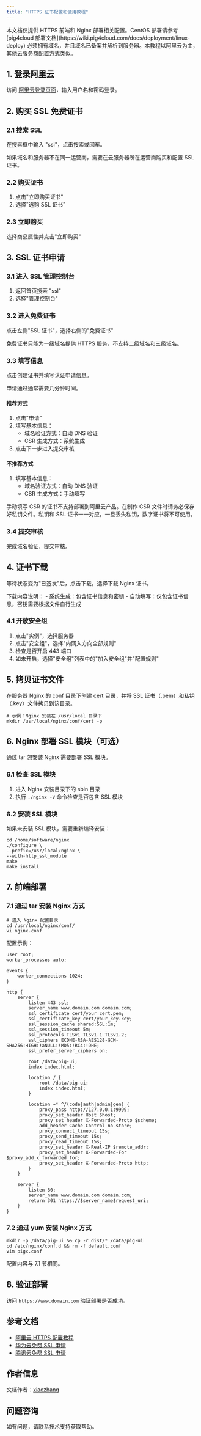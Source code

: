 ```yaml
---
title: "HTTPS 证书配置和使用教程"
---
```



<Note>
本文档仅提供 HTTPS 前端和 Nginx 部署相关配置。CentOS 部署请参考 [pig4cloud 部署文档](https://wiki.pig4cloud.com/docs/deployment/linux-deploy)
</Note>

<Warning>
必须拥有域名，并且域名已备案并解析到服务器。本教程以阿里云为主，其他云服务商配置方式类似。
</Warning>

## 1. 登录阿里云

访问 [阿里云登录页面](https://account.aliyun.com/login/login.htm)，输入用户名和密码登录。

## 2. 购买 SSL 免费证书

### 2.1 搜索 SSL
在搜索框中输入 "ssl"，点击搜索或回车。

<Note>
如果域名和服务器不在同一运营商，需要在云服务器所在运营商购买和配置 SSL 证书。
</Note>

### 2.2 购买证书
1. 点击"立即购买证书"
2. 选择"选购 SSL 证书"

### 2.3 立即购买
选择商品属性并点击"立即购买"

## 3. SSL 证书申请

### 3.1 进入 SSL 管理控制台
1. 返回首页搜索 "ssl"
2. 选择"管理控制台"

### 3.2 进入免费证书
点击左侧"SSL 证书"，选择右侧的"免费证书"

<Warning>
免费证书只能为一级域名提供 HTTPS 服务，不支持二级域名和三级域名。
</Warning>

### 3.3 填写信息
点击创建证书并填写认证申请信息。

<Note>
申请通过通常需要几分钟时间。
</Note>

#### 推荐方式
1. 点击"申请"
2. 填写基本信息：
   - 域名验证方式：自动 DNS 验证
   - CSR 生成方式：系统生成
3. 点击下一步进入提交审核

#### 不推荐方式
1. 填写基本信息：
   - 域名验证方式：自动 DNS 验证
   - CSR 生成方式：手动填写

<Warning>
手动填写 CSR 的证书不支持部署到阿里云产品。在制作 CSR 文件时请务必保存好私钥文件。私钥和 SSL 证书一一对应，一旦丢失私钥，数字证书将不可使用。
</Warning>

### 3.4 提交审核
完成域名验证，提交审核。

## 4. 证书下载

等待状态变为"已签发"后，点击下载，选择下载 Nginx 证书。

<Note>
下载内容说明：
- 系统生成：包含证书信息和密钥
- 自动填写：仅包含证书信息，密钥需要根据文件自行生成
</Note>

### 4.1 开放安全组
1. 点击"实例"，选择服务器
2. 点击"安全组"，选择"内网入方向全部规则"
3. 检查是否开启 443 端口
4. 如未开启，选择"安全组"列表中的"加入安全组"并"配置规则"

## 5. 拷贝证书文件

在服务器 Nginx 的 conf 目录下创建 cert 目录，并将 SSL 证书（.pem）和私钥（.key）文件拷贝到该目录。

```shell
# 示例：Nginx 安装在 /usr/local 目录下
mkdir /usr/local/nginx/conf/cert -p
```

## 6. Nginx 部署 SSL 模块（可选）

<Note>
通过 tar 包安装 Nginx 需要部署 SSL 模块。
</Note>

### 6.1 检查 SSL 模块
1. 进入 Nginx 安装目录下的 sbin 目录
2. 执行 `./nginx -V` 命令检查是否包含 SSL 模块

### 6.2 安装 SSL 模块
如果未安装 SSL 模块，需要重新编译安装：

```shell
cd /home/software/nginx
./configure \
--prefix=/usr/local/nginx \
--with-http_ssl_module
make
make install
```

## 7. 前端部署

### 7.1 通过 tar 安装 Nginx 方式

```shell
# 进入 Nginx 配置目录
cd /usr/local/nginx/conf/
vi nginx.conf
```

配置示例：

```nginx
user root;
worker_processes auto;

events {
    worker_connections 1024;
}

http {
    server {
        listen 443 ssl;
        server_name www.domain.com domain.com;
        ssl_certificate cert/your_cert.pem;
        ssl_certificate_key cert/your_key.key;
        ssl_session_cache shared:SSL:1m;
        ssl_session_timeout 5m;
        ssl_protocols TLSv1 TLSv1.1 TLSv1.2;
        ssl_ciphers ECDHE-RSA-AES128-GCM-SHA256:HIGH:!aNULL:!MD5:!RC4:!DHE;
        ssl_prefer_server_ciphers on;
        
        root /data/pig-ui;
        index index.html;
        
        location / {
            root /data/pig-ui;
            index index.html;
        }
        
        location ~* ^/(code|auth|admin|gen) {
            proxy_pass http://127.0.0.1:9999;
            proxy_set_header Host $host;
            proxy_set_header X-Forwarded-Proto $scheme;
            add_header Cache-Control no-store;
            proxy_connect_timeout 15s;
            proxy_send_timeout 15s;
            proxy_read_timeout 15s;
            proxy_set_header X-Real-IP $remote_addr;
            proxy_set_header X-Forwarded-For $proxy_add_x_forwarded_for;
            proxy_set_header X-Forwarded-Proto http;
        }
    }
    
    server {
        listen 80;
        server_name www.domain.com domain.com;
        return 301 https://$server_name$request_uri;
    }
}
```

### 7.2 通过 yum 安装 Nginx 方式

```shell
mkdir -p /data/pig-ui && cp -r dist/* /data/pig-ui
cd /etc/nginx/conf.d && rm -f default.conf
vim pigx.conf
```

配置内容与 7.1 节相同。

## 8. 验证部署

访问 `https://www.domain.com` 验证部署是否成功。

## 参考文档

- [阿里云 HTTPS 配置教程](https://help.aliyun.com/video_detail/212905.html)
- [华为云免费 SSL 申请](https://support.huaweicloud.com/qs-ccm/ccm_07_0012.html)
- [腾讯云免费 SSL 申请](https://cloud.tencent.com/document/product/400/6814)

## 作者信息

文档作者：[xiaozhang](https://gitee.com/xiaozhang_xiaozhang)

## 问题咨询

<Card title="技术支持" icon="help">
如有问题，请联系技术支持获取帮助。
</Card>

